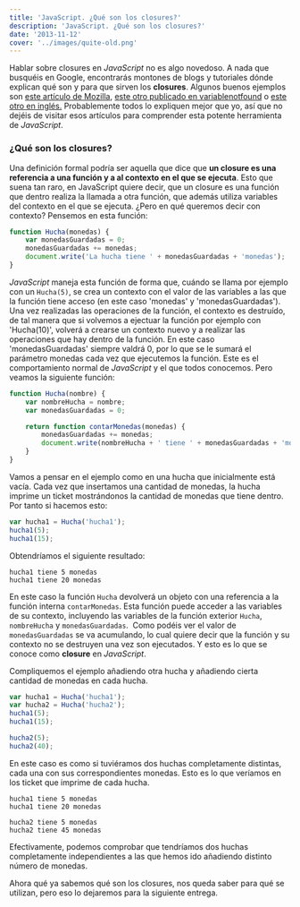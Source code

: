 ```yaml
---
title: 'JavaScript. ¿Qué son los closures?'
description: 'JavaScript. ¿Qué son los closures?'
date: '2013-11-12'
cover: '../images/quite-old.png'
---
```


Hablar sobre closures en *JavaScript* no es algo novedoso. A nada que
busquéis en Google, encontrarás montones de blogs y tutoriales dónde
explican qué son y para que sirven los **closures**. Algunos buenos
ejemplos son [este artículo de
Mozilla](https://developer.mozilla.org/es/docs/JavaScript/Guide/Closures),
[este otro publicado en
variablenotfound](http://www.variablenotfound.com/2012/10/closures-en-javascript-entiendelos-de.html)
o [este otro en
inglés.](http://www.javascriptkit.com/javatutors/closures.shtml)
Probablemente todos lo expliquen mejor que yo, así que no dejéis de
visitar esos artículos para comprender esta potente herramienta de
*JavaScript*.

### ¿Qué son los closures?

Una definición formal podría ser aquella que dice que **un closure es una
referencia a una función y a al contexto en el que se ejecuta**. Esto
que suena tan raro, en JavaScript quiere decir, que un closure es una
función que dentro realiza la llamada a otra función, que además utiliza
variables del contexto en el que se ejecuta. ¿Pero en qué queremos decir
con contexto? Pensemos en esta función:

```javascript
function Hucha(monedas) {
    var monedasGuardadas = 0;
    monedasGuardadas += monedas;
    document.write('La hucha tiene ' + monedasGuardadas + 'monedas');
}
```

*JavaScript* maneja esta función de forma que, cuándo se llama por
ejemplo con un `Hucha(5)`, se crea un contexto con el valor de las
variables a las que la función tiene acceso (en este caso 'monedas' y
'monedasGuardadas'). Una vez realizadas las operaciones de la función,
el contexto es destruído, de tal manera que si volvemos a ejectuar la
función por ejemplo con 'Hucha(10)', volverá a crearse un contexto nuevo
y a realizar las operaciones que hay dentro de la función. En este caso
'monedasGuardadas' siempre valdrá 0, por lo que se le sumará el parámetro
monedas cada vez que ejecutemos la función. Este es el comportamiento
normal de *JavaScript* y el que todos conocemos. Pero veamos la siguiente
función:

```javascript
function Hucha(nombre) {
    var nombreHucha = nombre;
    var monedasGuardadas = 0;

    return function contarMonedas(monedas) {
        monedasGuardadas += monedas;
        document.write(nombreHucha + ' tiene ' + monedasGuardadas + 'monedas');
    }
}
```

Vamos a pensar en el ejemplo como en una hucha que inicialmente está
vacía. Cada vez que insertamos una cantidad de monedas, la hucha imprime
un ticket mostrándonos la cantidad de monedas que tiene dentro. Por
tanto si hacemos esto:

```javascript
var hucha1 = Hucha('hucha1');
hucha1(5);
hucha1(15);
```

Obtendríamos el siguiente resultado:

```
hucha1 tiene 5 monedas 
hucha1 tiene 20 monedas
```

En este caso la función `Hucha` devolverá un objeto con una referencia a
la función interna `contarMonedas`. Esta función puede acceder a las
variables de su contexto, incluyendo las variables de la función
exterior `Hucha`, `nombreHucha` y `monedasGuardadas`.  Como podéis ver el
valor de `monedasGuardadas` se va acumulando, lo cual quiere decir que la
función y su contexto no se destruyen una vez son ejecutados. Y esto es
lo que se conoce como **closure** en *JavaScript*.

Compliquemos el ejemplo añadiendo otra hucha y añadiendo cierta cantidad
de monedas en cada hucha.

```javascript
var hucha1 = Hucha('hucha1');
var hucha2 = Hucha('hucha2');
hucha1(5);
hucha1(15);

hucha2(5);
hucha2(40);
```


En este caso es como si tuviéramos dos huchas completamente distintas,
cada una con sus correspondientes monedas. Esto es lo que veríamos en
los ticket que imprime de cada hucha.

```
hucha1 tiene 5 monedas 
hucha1 tiene 20 monedas

hucha2 tiene 5 monedas 
hucha2 tiene 45 monedas
```

Efectivamente, podemos comprobar que tendríamos dos huchas completamente
independientes a las que hemos ido añadiendo distinto número de
monedas.

Ahora qué ya sabemos qué son los closures, nos queda saber para qué se
utilizan, pero eso lo dejaremos para la siguiente entrega.